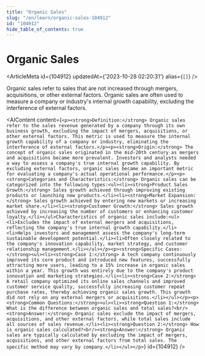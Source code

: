 ```yaml
---
title: "Organic Sales"
slug: "/en/learn/organic-sales-104912"
id: "104912"
hide_table_of_contents: true
---
```



# Organic Sales

<ArticleMeta id={104912} updatedAt={'2023-10-28 02:20:31'} alias={`[]`} />
<div className='border-solid border-b border-t-0 my-4 border-[var(--ifm-color-gray-300)]' />

Organic sales refer to sales that are not increased through mergers, acquisitions, or other external factors. Organic sales are often used to measure a company or industry's internal growth capability, excluding the interference of external factors.

<AIContent content={`<p><strong>Definition:</strong> Organic sales refer to the sales revenue generated by a company through its own business growth, excluding the impact of mergers, acquisitions, or other external factors. This metric is used to measure the internal growth capability of a company or industry, eliminating the interference of external factors.</p><p><strong>Origin:</strong> The concept of organic sales originated in the mid-20th century as mergers and acquisitions became more prevalent. Investors and analysts needed a way to assess a company's true internal growth capability. By excluding external factors, organic sales became an important metric for evaluating a company's actual operational performance.</p><p><strong>Categories and Characteristics:</strong> Organic sales can be categorized into the following types:<ul><li><strong>Product Sales Growth:</strong> Sales growth achieved through improving existing products or launching new products.</li><li><strong>Market Expansion:</strong> Sales growth achieved by entering new markets or increasing market share.</li><li><strong>Customer Growth:</strong> Sales growth achieved by increasing the number of customers or enhancing customer loyalty.</li></ul>Characteristics of organic sales include:<ul><li>Excludes the impact of external mergers and acquisitions, reflecting the company's true internal growth capability.</li><li>Helps investors and management assess the company's long-term sustainable development potential.</li><li>Often closely related to the company's innovation capability, market strategy, and customer relationship management.</li></ul></p><p><strong>Specific Cases:</strong><ul><li><strong>Case 1:</strong> A tech company continuously improved its core product and introduced new features, successfully attracting more users, leading to a 15% increase in organic sales within a year. This growth was entirely due to the company's product innovation and marketing strategies.</li><li><strong>Case 2:</strong> A retail company optimized its online sales channels and improved customer service quality, successfully increasing customer repeat purchase rates, thereby achieving organic sales growth. This growth did not rely on any external mergers or acquisitions.</li></ul></p><p><strong>Common Questions:</strong><ul><li><strong>Question 1:</strong> What is the difference between organic sales and total sales?<br/><strong>Answer:</strong> Organic sales exclude the impact of mergers, acquisitions, and other external factors, while total sales include all sources of sales revenue.</li><li><strong>Question 2:</strong> How is organic sales calculated?<br/><strong>Answer:</strong> Organic sales are typically calculated by excluding the impact of mergers, acquisitions, and other external factors from total sales. The specific method may vary by company.</li></ul></p>`} id={104912} />
